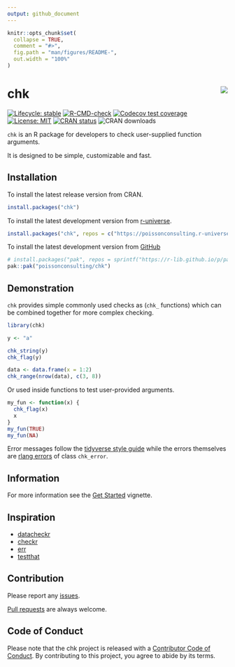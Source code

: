 ```yaml
---
output: github_document
---
```


<!-- README.md is generated from README.Rmd. Please edit that file -->

```r
knitr::opts_chunk$set(
  collapse = TRUE,
  comment = "#>",
  fig.path = "man/figures/README-",
  out.width = "100%"
)
```

# chk <img src="man/figures/logo.png" style="float: right;" />

<!-- badges: start -->
[![Lifecycle: stable](https://img.shields.io/badge/lifecycle-stable-brightgreen.svg)](https://lifecycle.r-lib.org/articles/stages.html#stable)
[![R-CMD-check](https://github.com/poissonconsulting/chk/actions/workflows/R-CMD-check.yaml/badge.svg)](https://github.com/poissonconsulting/chk/actions/workflows/R-CMD-check.yaml)
[![Codecov test coverage](https://codecov.io/gh/poissonconsulting/chk/graph/badge.svg)](https://app.codecov.io/gh/poissonconsulting/chk)
[![License: MIT](https://img.shields.io/badge/License-MIT-green.svg)](https://opensource.org/license/mit)
[![CRAN status](https://www.r-pkg.org/badges/version/chk)](https://cran.r-project.org/package=chk)
![CRAN downloads](https://cranlogs.r-pkg.org/badges/chk)
<!-- badges: end -->

`chk` is an R package for developers to check user-supplied function arguments.

It is designed to be simple, customizable and fast.


## Installation

To install the latest release version from CRAN.
```r
install.packages("chk")
```

To install the latest development version from [r-universe](https://poissonconsulting.r-universe.dev/chk).
```r
install.packages("chk", repos = c("https://poissonconsulting.r-universe.dev", "https://cloud.r-project.org"))
```

To install the latest development version from [GitHub](https://github.com/poissonconsulting/chk)
```r
# install.packages("pak", repos = sprintf("https://r-lib.github.io/p/pak/stable/%s/%s/%s", .Platform$pkgType, R.Version()$os, R.Version()$arch))
pak::pak("poissonconsulting/chk")
```

## Demonstration

`chk` provides simple commonly used checks as (`chk_` functions) which can be combined together for more complex checking.

```r
library(chk)

y <- "a"

chk_string(y)
chk_flag(y)

data <- data.frame(x = 1:2)
chk_range(nrow(data), c(3, 8))
```

Or used inside functions to test user-provided arguments.

```r
my_fun <- function(x) {
  chk_flag(x)
  x
}
my_fun(TRUE)
my_fun(NA)
```

Error messages follow the [tidyverse style guide](https://style.tidyverse.org/error-messages.html) while the errors themselves are [rlang errors](https://rlang.r-lib.org/reference/abort.html) of class `chk_error`.

## Information

For more information see the [Get Started](https://poissonconsulting.github.io/chk/articles/chk.html) vignette.

## Inspiration

- [datacheckr](https://github.com/poissonconsulting/datacheckr/)
- [checkr](https://github.com/poissonconsulting/checkr/)
- [err](https://github.com/poissonconsulting/err/)
- [testthat](https://github.com/r-lib/testthat/)

## Contribution

Please report any [issues](https://github.com/poissonconsulting/chk/issues).

[Pull requests](https://github.com/poissonconsulting/chk/pulls) are always welcome.

## Code of Conduct

Please note that the chk project is released with a [Contributor Code of Conduct](https://contributor-covenant.org/version/2/0/CODE_OF_CONDUCT.html). By contributing to this project, you agree to abide by its terms.
